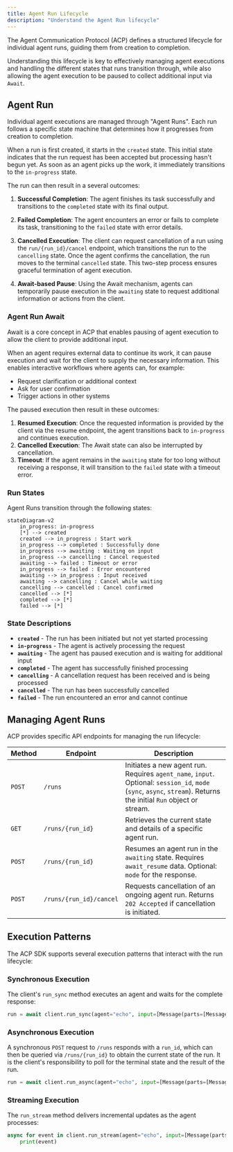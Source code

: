 ```yaml
---
title: Agent Run Lifecycle
description: "Understand the Agent Run lifecycle"
---
```


The Agent Communication Protocol (ACP) defines a structured lifecycle for individual agent runs, guiding them from creation to completion.

Understanding this lifecycle is key to effectively managing agent executions and handling the different states that runs transition through, while also allowing the agent execution to be paused to collect additional input via `Await`.

## Agent Run

Individual agent executions are managed through "Agent Runs". Each run follows a specific state machine that determines how it progresses from creation to completion.

When a run is first created, it starts in the `created` state. This initial state indicates that the run request has been accepted but processing hasn't begun yet. As soon as an agent picks up the work, it immediately transitions to the `in-progress` state.

The run can then result in a several outcomes:

1. **Successful Completion**: The agent finishes its task successfully and transitions to the `completed` state with its final output.

2. **Failed Completion**: The agent encounters an error or fails to complete its task, transitioning to the `failed` state with error details.

3. **Cancelled Execution**: The client can request cancellation of a run using the `run/{run_id}/cancel` endpoint, which transitions the run to the `cancelling` state. Once the agent confirms the cancellation, the run moves to the terminal `cancelled` state. This two-step process ensures graceful termination of agent execution.

4. **Await-based Pause**: Using the Await mechanism, agents can temporarily pause execution in the `awaiting` state to request additional information or actions from the client.

###  Agent Run Await 

Await is a core concept in ACP that enables pausing of agent execution to allow the client to provide additional input.
 
When an agent requires external data to continue its work, it can pause execution and wait for the client to supply the necessary information. This enables interactive workflows where agents can, for example:

- Request clarification or additional context
- Ask for user confirmation
- Trigger actions in other systems


The paused execution then result in these outcomes:

1. **Resumed Execution**: Once the requested information is provided by the client via the resume endpoint, the agent transitions back to `in-progress` and continues execution.
2. **Cancelled Execution**: The Await state can also be interrupted by cancellation.
3. **Timeout**: If the agent remains in the `awaiting` state for too long without receiving a response, it will transition to the `failed` state with a timeout error.

### Run States

Agent Runs transition through the following states:

```mermaid
stateDiagram-v2
    in_progress: in-progress
    [*] --> created
    created --> in_progress : Start work
    in_progress --> completed : Successfully done
    in_progress --> awaiting : Waiting on input
    in_progress --> cancelling : Cancel requested
    awaiting --> failed : Timeout or error
    in_progress --> failed : Error encountered
    awaiting --> in_progress : Input received
    awaiting --> cancelling : Cancel while waiting
    cancelling --> cancelled : Cancel confirmed
    cancelled --> [*]
    completed --> [*]
    failed --> [*]

```

### State Descriptions

- **`created`** - The run has been initiated but not yet started processing
- **`in-progress`** - The agent is actively processing the request
- **`awaiting`** - The agent has paused execution and is waiting for additional input
- **`completed`** - The agent has successfully finished processing
- **`cancelling`** - A cancellation request has been received and is being processed
- **`cancelled`** - The run has been successfully cancelled
- **`failed`** - The run encountered an error and cannot continue


## Managing Agent Runs

ACP provides specific API endpoints for managing the run lifecycle:

| **Method**               | **Endpoint**                  | **Description**                                                                                         |
|--------------------------|-------------------------------|---------------------------------------------------------------------------------------------------------|
| `POST`                   | `/runs`                       | Initiates a new agent run. Requires `agent_name`, `input`. Optional: `session_id`, `mode` (`sync`, `async`, `stream`). Returns the initial `Run` object or stream. |
| `GET`                    | `/runs/{run_id}`              | Retrieves the current state and details of a specific agent run.                                       |
| `POST`                   | `/runs/{run_id}`              | Resumes an agent run in the `awaiting` state. Requires `await_resume` data. Optional: `mode` for the response. |
| `POST`                   | `/runs/{run_id}/cancel`       | Requests cancellation of an ongoing agent run. Returns `202 Accepted` if cancellation is initiated.    |

## Execution Patterns

The ACP SDK supports several execution patterns that interact with the run lifecycle:

### Synchronous Execution

The client's `run_sync` method executes an agent and waits for the complete response:

```python
run = await client.run_sync(agent="echo", input=[Message(parts=[MessagePart(content="Howdy!")])])
```

### Asynchronous Execution

A synchronous `POST` request to `/runs` responds with a `run_id`, which can then be queried via `/runs/{run_id}` to obtain the current state of the run. It is the client's responsibility to poll for the terminal state and the result of the run.

```python
run = await client.run_async(agent="echo", input=[Message(parts=[MessagePart(content="Howdy!")])])
```

### Streaming Execution

The `run_stream` method delivers incremental updates as the agent processes:

```python
async for event in client.run_stream(agent="echo", input=[Message(parts=[MessagePart(content="Howdy!")])]):
    print(event)
```
